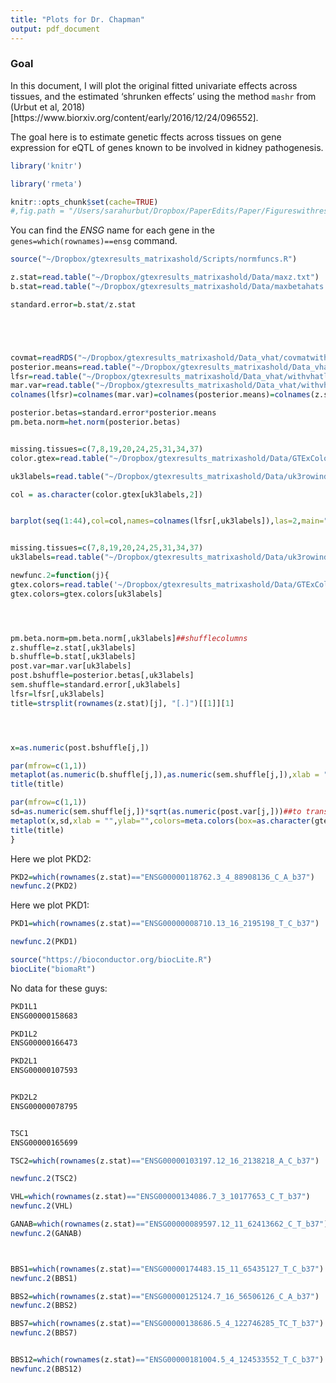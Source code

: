 ```yaml
---
title: "Plots for Dr. Chapman"
output: pdf_document
---
```


### Goal

In this document, I will plot the original fitted univariate effects across tissues, and the estimated 'shrunken effects' using the method `mashr` from (Urbut et al, 2018)[https://www.biorxiv.org/content/early/2016/12/24/096552].

The goal here is to estimate genetic ffects across tissues on gene expression for eQTL of genes known to be involved in kidney pathogenesis.

```r
library('knitr')

library('rmeta')

knitr::opts_chunk$set(cache=TRUE)
#,fig.path = "/Users/sarahurbut/Dropbox/PaperEdits/Paper/Figureswithres/") 
```

You can find the *ENSG* name for each gene in the ```genes=which(rownames)==ensg``` command.

```r


source("~/Dropbox/gtexresults_matrixashold/Scripts/normfuncs.R")

z.stat=read.table("~/Dropbox/gtexresults_matrixashold/Data/maxz.txt")
b.stat=read.table("~/Dropbox/gtexresults_matrixashold/Data/maxbetahats.txt")

standard.error=b.stat/z.stat





covmat=readRDS("~/Dropbox/gtexresults_matrixashold/Data_vhat/covmatwithvhat.rds")
posterior.means=read.table("~/Dropbox/gtexresults_matrixashold/Data_vhat/withvhatposterior.means.txt")[,-1]
lfsr=read.table("~/Dropbox/gtexresults_matrixashold/Data_vhat/withvhatlfsr.txt")[,-1]
mar.var=read.table("~/Dropbox/gtexresults_matrixashold/Data_vhat/withvhatmarginal.var.txt")[,-1]
colnames(lfsr)=colnames(mar.var)=colnames(posterior.means)=colnames(z.stat)

posterior.betas=standard.error*posterior.means
pm.beta.norm=het.norm(posterior.betas)


missing.tissues=c(7,8,19,20,24,25,31,34,37)
color.gtex=read.table("~/Dropbox/gtexresults_matrixashold/Data/GTExColors.txt",sep = '\t', comment.char = '')[-missing.tissues,]

uk3labels=read.table("~/Dropbox/gtexresults_matrixashold/Data/uk3rowindices.txt")[,1]

col = as.character(color.gtex[uk3labels,2])


barplot(seq(1:44),col=col,names=colnames(lfsr[,uk3labels]),las=2,main="Legend",cex.names=0.5)


missing.tissues=c(7,8,19,20,24,25,31,34,37)
uk3labels=read.table("~/Dropbox/gtexresults_matrixashold/Data/uk3rowindices.txt")[,1]

newfunc.2=function(j){
gtex.colors=read.table('~/Dropbox/gtexresults_matrixashold/Data/GTExColors.txt', sep = '\t', comment.char = '')[-missing.tissues,2]
gtex.colors=gtex.colors[uk3labels]




pm.beta.norm=pm.beta.norm[,uk3labels]##shufflecolumns
z.shuffle=z.stat[,uk3labels]
b.shuffle=b.stat[,uk3labels]
post.var=mar.var[uk3labels]
post.bshuffle=posterior.betas[,uk3labels]
sem.shuffle=standard.error[,uk3labels]
lfsr=lfsr[,uk3labels]
title=strsplit(rownames(z.stat)[j], "[.]")[[1]][1]




x=as.numeric(post.bshuffle[j,])

par(mfrow=c(1,1))
metaplot(as.numeric(b.shuffle[j,]),as.numeric(sem.shuffle[j,]),xlab = "",ylab="",colors=meta.colors(box=as.character(gtex.colors)),xlim=c(-1,1))
title(title)

par(mfrow=c(1,1))
sd=as.numeric(sem.shuffle[j,])*sqrt(as.numeric(post.var[j,]))##to transform to posterior sd of beta
metaplot(x,sd,xlab = "",ylab="",colors=meta.colors(box=as.character(gtex.colors)),xlim=c(-1,1))
title(title)
}
````

Here we plot PKD2:
```r

PKD2=which(rownames(z.stat)=="ENSG00000118762.3_4_88908136_C_A_b37")
newfunc.2(PKD2)
```

Here we plot PKD1:
```r
PKD1=which(rownames(z.stat)=="ENSG00000008710.13_16_2195198_T_C_b37")

newfunc.2(PKD1)

source("https://bioconductor.org/biocLite.R")
biocLite("biomaRt")
```

No data for these guys:
```r
PKD1L1
ENSG00000158683

PKD1L2
ENSG00000166473 

PKD2L1
ENSG00000107593


PKD2L2
ENSG00000078795


TSC1
ENSG00000165699 
```

```r
TSC2=which(rownames(z.stat)=="ENSG00000103197.12_16_2138218_A_C_b37")

newfunc.2(TSC2)

VHL=which(rownames(z.stat)=="ENSG00000134086.7_3_10177653_C_T_b37")
newfunc.2(VHL)

GANAB=which(rownames(z.stat)=="ENSG00000089597.12_11_62413662_C_T_b37")
newfunc.2(GANAB)



BBS1=which(rownames(z.stat)=="ENSG00000174483.15_11_65435127_T_C_b37")
newfunc.2(BBS1)

BBS2=which(rownames(z.stat)=="ENSG00000125124.7_16_56506126_C_A_b37")
newfunc.2(BBS2)

BBS7=which(rownames(z.stat)=="ENSG00000138686.5_4_122746285_TC_T_b37")
newfunc.2(BBS7)


BBS12=which(rownames(z.stat)=="ENSG00000181004.5_4_124533552_T_C_b37")
newfunc.2(BBS12)
```


